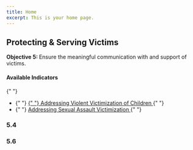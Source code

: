 ```yaml
---
title: Home
excerpt: This is your home page.
---
```



<Section py="2|4|8|10">
  <Container>
    <Grid col="1|2" gap="4|8|12" alignItems="center">
      <Flexbox
        flexDirection="column"
        alignItems="center|flex-start"
        textAlign="center|left"
      >
        <H2 m="0" fontWeight="extrabold" lineHeight="tight">
          Protecting & Serving Victims
        </H2>
        <P fontSize="xl|2xl" mt="2">
          <strong>Objective 5: </strong> Ensure the meaningful communication
          with and support of victims.
        </P>
      </Flexbox>
      <P>
        <H4 m="0">Available Indicators </H4>{" "}
        <ul>
          <li>
            {" "}
            <a href="#victim-children">
              {" "}
              Addressing Violent Victimization of Children
            </a>{" "}
          </li>
          <li>
            {" "}
            <a href="#victim-sex-assault">
              Addressing Sexual Assault Victimization
            </a>{" "}
          </li>
        </ul>
      </P>
    </Grid>
  </Container>
</Section>

<Container>


<Section maxWidth="750px">


### 5.4

<DataWrapChart
  title="Addressing Violent Victimization of Children"
  src="https://datawrapper.dwcdn.net/nmCma/3/"
/>

<a name="victim-children"> </a>

<DataWrapChart src="https://datawrapper.dwcdn.net/qP12o/" />

### 5.6

<DataWrapChart
  title="Addressing Sexual Assault Victimization"
  src="https://datawrapper.dwcdn.net/JX5nu/3/"
/>

<a name="victim-sex-assault"> </a>

<DataWrapChart src="https://datawrapper.dwcdn.net/ri94j/" />
</Section>


</Container>

